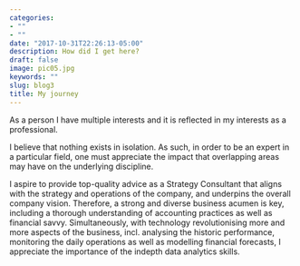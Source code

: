 ```yaml
---
categories:
- ""
- ""
date: "2017-10-31T22:26:13-05:00"
description: How did I get here?
draft: false
image: pic05.jpg
keywords: ""
slug: blog3
title: My journey
---
```


As a person I have multiple interests and it is reflected in my interests as a professional.

I believe that nothing exists in isolation. As such, in order to be an expert in a particular field, one must appreciate the impact that overlapping areas may have on the underlying discipline.

I aspire to provide top-quality advice as a Strategy Consultant that aligns with the strategy and operations of the company, and underpins the overall company vision. Therefore, a strong and diverse business acumen is key, including a thorough understanding of accounting practices as well as financial savvy. Simultaneously, with technology revolutionising more and more aspects of the business, incl. analysing the historic performance, monitoring the daily operations as well as modelling financial forecasts, I appreciate the importance of the indepth data analytics skills.